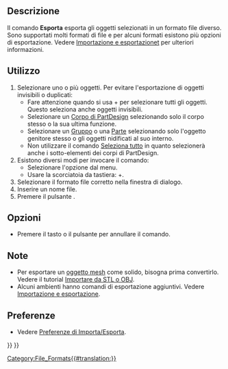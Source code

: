 <languages/>
{{Docnav/it
|[[Std_Import/it|Importa]]
|[[Std_MergeProjects/it|Unisci documenti]]
|[[Std_File_Menu/it|Menu File]]
|IconL=Std_Import.svg
|IconR=Std_MergeProjects.svg
|IconC=Freecad.svg
}}

{{GuiCommand/it
|Name=Std_Export
|Name/it=Esporta
|MenuLocation=File → Esporta...
|Workbenches=All
|Shortcut={{KEY|Ctrl}}+{{KEY|E}}
|SeeAlso=[[Std_PrintPdf/it|Esporta PDF]], [[Import_Export/it|Importazione e Esportazione]], [[Import_Export_Preferences/it|Preferenze di Importa/Esporta]]
}}

<span id="Description"></span>
==Descrizione==

Il comando '''Esporta''' esporta gli oggetti selezionati in un formato file diverso. Sono supportati molti formati di file e per alcuni formati esistono più opzioni di esportazione. Vedere [[Import_Export/it|Importazione e esportazionet]] per ulteriori informazioni.

<span id="Usage"></span>
== Utilizzo ==

# Selezionare uno o più oggetti. Per evitare l'esportazione di oggetti invisibili o duplicati:
#* Fare attenzione quando si usa {{KEY|Ctrl}} + {{KEY|A}} per selezionare tutti gli oggetti. Questo seleziona anche oggetti invisibili.
#* Selezionare un [[PartDesign_Body/it|Corpo di PartDesign]] selezionando solo il corpo stesso o la sua ultima funzione.
#* Selezionare un [[Std_Group/it|Gruppo]] o una [[Std_Part/it|Parte]] selezionando solo l'oggetto genitore stesso o gli oggetti nidificati al suo interno.
#* Non utilizzare il comando [[Std_SelectAll/it|Seleziona tutto]] in quanto selezionerà anche i sotto-elementi dei corpi di PartDesign.
# Esistono diversi modi per invocare il comando:
#* Selezionare l'opzione {{MenuCommand|File → [[Image:Std_Export.svg|16px]] Esporta...}} dal menu.
#* Usare la scorciatoia da tastiera: {{KEY|Ctrl}}+{{KEY|E}}.
# Selezionare il formato file corretto nella finestra di dialogo.
# Inserire un nome file.
# Premere il pulsante {{Button|Salva}}.

<span id="Options"></span>
==Opzioni==

* Premere il tasto {{KEY|Esc}} o il pulsante {{Button|Annulla}} per annullare il comando.

<span id="Notes"></span>
==Note==

* Per esportare un [[Mesh_Workbench/it|oggetto mesh]] come solido, bisogna prima convertirlo. Vedere il tutorial [[Import_from_STL_or_OBJ/it|Importare da STL o OBJ]].
* Alcuni ambienti hanno comandi di esportazione aggiuntivi. Vedere [[Import_Export/it|Importazione e esportazione]].

<span id="Preferences"></span>
==Preferenze==

* Vedere [[Import_Export_Preferences/it|Preferenze di Importa/Esporta]].


{{Docnav/it
|[[Std_Import/it|Importa]]
|[[Std_MergeProjects/it|Unisci documenti]]
|[[Std_File_Menu/it|Menu File]]
|IconL=Std_Import.svg
|IconR=Std_MergeProjects.svg
|IconC=Freecad.svg
}}

{{Std_Base_navi{{#translation:}}}}
{{Userdocnavi{{#translation:}}}}
[[Category:File_Formats{{#translation:}}]]